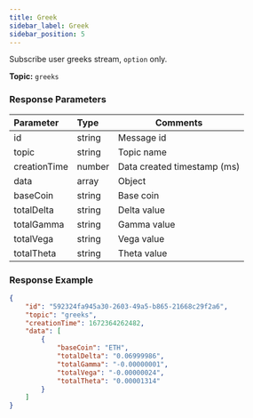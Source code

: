 ```yaml
---
title: Greek
sidebar_label: Greek
sidebar_position: 5
---
```


Subscribe user greeks stream, `option` only.

**Topic:** `greeks`

### Response Parameters
| Parameter | Type | Comments|
|:----- |:-----|----- |
|id |string |Message id|
|topic |string |Topic name |
|creationTime |number |Data created timestamp (ms) |
|data |array |Object |
|baseCoin |string|Base coin |
|totalDelta |string|Delta value |
|totalGamma |string|Gamma value |
|totalVega |string|Vega value |
|totalTheta |string|Theta value |

### Response Example

```json
{
    "id": "592324fa945a30-2603-49a5-b865-21668c29f2a6",
    "topic": "greeks",
    "creationTime": 1672364262482,
    "data": [
        {
            "baseCoin": "ETH",
            "totalDelta": "0.06999986",
            "totalGamma": "-0.00000001",
            "totalVega": "-0.00000024",
            "totalTheta": "0.00001314"
        }
    ]
}
```
